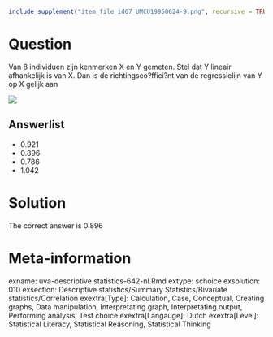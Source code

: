 ```{r, echo = FALSE, results = "hide"}
include_supplement("item_file_id67_UMCU19950624-9.png", recursive = TRUE)
```
Question
========

Van 8 individuen zijn kenmerken X en Y gemeten. Stel dat Y lineair afhankelijk is van X. Dan is de richtingsco?ffici?nt van de regressielijn van Y op X gelijk aan 


 ![](item_file_id67_UMCU19950624-9.png)

Answerlist
----------
* 0.921
* 0.896
* 0.786
* 1.042

Solution
========

The correct answer is  0.896 

Meta-information
================
exname: uva-descriptive statistics-642-nl.Rmd 
extype: schoice 
exsolution: 010 
exsection: Descriptive statistics/Summary Statistics/Bivariate statistics/Correlation
exextra[Type]: Calculation, Case, Conceptual, Creating graphs, Data manipulation, Interpretating graph, Interpretating output, Performing analysis, Test choice 
exextra[Langauge]: Dutch 
exextra[Level]: Statistical Literacy, Statistical Reasoning, Statistical Thinking 

